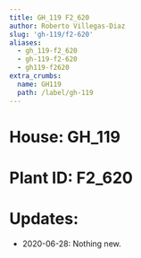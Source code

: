 ```yaml
---
title: GH_119 F2_620
author: Roberto Villegas-Diaz
slug: 'gh-119/f2-620'
aliases:
  - gh_119-f2_620
  - gh-119-f2-620
  - gh119-f2620
extra_crumbs:
  name: GH119
  path: /label/gh-119
---
```


# **House**: GH_119
# **Plant ID**: F2_620
# **Updates**: 
 - 2020-06-28: Nothing new.
